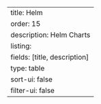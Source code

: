 ---
title: Helm
order: 15
description: Helm Charts
listing:
  fields: [title, description]
  type: table
  sort-ui: false
  filter-ui: false
---